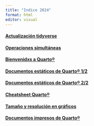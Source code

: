 ```yaml
---
title: "Indice 2024"
format: html
editor: visual
---
```


#### [Actualización tidyverse](https://cballejo.github.io/2024/Encuentro1)

#### [Operaciones simultáneas](https://cballejo.github.io/2024/Encuentro2)

#### [Bienvenidxs a Quarto®](https://cballejo.github.io/2024/Encuentro3)

#### [Documentos estáticos de Quarto® 1/2](https://cballejo.github.io/2024/Encuentro4)

#### [Documentos estáticos de Quarto® 2/2](https://cballejo.github.io/2024/Encuentro5)

#### [Cheatsheet Quarto®](https://cballejo.github.io/2024/Quarto)

#### [Tamaño y resolución en gráficos](https://cballejo.github.io/2024/Resolucion)

#### [Documentos impresos de Quarto®](https://cballejo.github.io/2024/Encuentro 6)